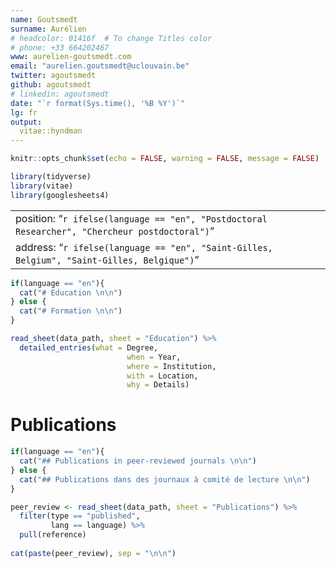 ```yaml
---
name: Goutsmedt
surname: Aurélien
# headcolor: 01416f  # To change Titles color
# phone: +33 664202467
www: aurelien-goutsmedt.com
email: "aurelien.goutsmedt@uclouvain.be"
twitter: agoutsmedt
github: agoutsmedt
# linkedin: agoutsmedt
date: "`r format(Sys.time(), '%B %Y')`"
lg: fr
output: 
  vitae::hyndman
---
```


```r
knitr::opts_chunk$set(echo = FALSE, warning = FALSE, message = FALSE)

library(tidyverse)
library(vitae)
library(googlesheets4)
```

---
position: "`r ifelse(language == "en", "Postdoctoral Researcher", "Chercheur postdoctoral")`"
address: "`r ifelse(language == "en", "Saint-Gilles, Belgium", "Saint-Gilles, Belgique")`"
---

```r
if(language == "en"){
  cat("# Education \n\n")
} else {
  cat("# Formation \n\n")
}
```



```r
read_sheet(data_path, sheet = "Education") %>% 
  detailed_entries(what = Degree,
                          when = Year,
                          where = Institution, 
                          with = Location, 
                          why = Details)
```

# Publications 

```r
if(language == "en"){
  cat("## Publications in peer-reviewed journals \n\n")
} else {
  cat("## Publications dans des journaux à comité de lecture \n\n")
}

peer_review <- read_sheet(data_path, sheet = "Publications") %>% 
  filter(type == "published",
         lang == language) %>% 
  pull(reference)
  
cat(paste(peer_review), sep = "\n\n")
```

